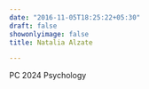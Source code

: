 ```yaml
---
date: "2016-11-05T18:25:22+05:30"
draft: false
showonlyimage: false
title: Natalia Alzate

---
```


PC 2024
Psychology